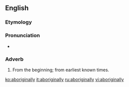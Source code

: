 ==English==

===Etymology===
{{suffix|aboriginal|ly}}

===Pronunciation===
* {{a|US}} {{IPA|/ˌæb.ə.ˌɹɪ.d͡ʒən.l̩i/|/ˌæb.ə.ˌɹɪd͡ʒ.nəl.i/}}

===Adverb===
{{en-adv|-}}

# From the beginning; from earliest known times.

[[ko:aboriginally]]
[[it:aboriginally]]
[[ru:aboriginally]]
[[vi:aboriginally]]